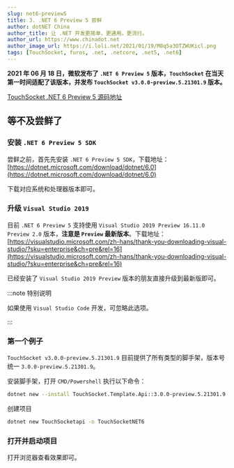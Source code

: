 ```yaml
---
slug: net6-preview5
title: 3. .NET 6 Preview 5 尝鲜
author: dotNET China
author_title: 让 .NET 开发更简单，更通用，更流行。
author_url: https://www.chinadot.net
author_image_url: https://i.loli.net/2021/01/19/M8q5a3OTZWUKicl.png
tags: [TouchSocket, furos, .net, .netcore, .net5, .net6]
---
```



**2021 年 06 月 18 日，微软发布了 `.NET 6 Preview 5` 版本，`TouchSocket` 在当天第一时间适配了该版本，并发布 `TouchSocket v3.0.0-preview.5.21301.9` 版本。**

[TouchSocket .NET 6 Preview 5 源码地址](https://gitee.com/rrqm_home/TouchSocket/tree/net6.0-preview5/)

## 等不及尝鲜了

### 安装 `.NET 6 Preview 5 SDK`

尝鲜之前，首先先安装 `.NET 6 Preview 5 SDK`，下载地址：[https://dotnet.microsoft.com/download/dotnet/6.0](https://dotnet.microsoft.com/download/dotnet/6.0)

下载对应系统和处理器版本即可。

### 升级 `Visual Studio 2019`

目前 `.NET 6 Preview 5` 支持使用 `Visual Studio 2019 Preview 16.11.0 Preview 2.0` 版本，**注意是 `Preview` 最新版本**。下载地址：[https://visualstudio.microsoft.com/zh-hans/thank-you-downloading-visual-studio/?sku=enterprise&ch=pre&rel=16](https://visualstudio.microsoft.com/zh-hans/thank-you-downloading-visual-studio/?sku=enterprise&ch=pre&rel=16)

已经安装了 `Visual Studio 2019 Preview` 版本的朋友直接升级到最新版即可。

:::note 特别说明

如果使用 `Visual Studio Code` 开发，可忽略此选项。

:::

### 第一个例子

`TouchSocket v3.0.0-preview.5.21301.9` 目前提供了所有类型的脚手架，版本号统一 `3.0.0-preview.5.21301.9`。

安装脚手架，打开 `CMD/Powershell` 执行以下命令：

```bash showLineNumbers 
dotnet new --install TouchSocket.Template.Api::3.0.0-preview.5.21301.9
```

创建项目

```bash showLineNumbers 
dotnet new TouchSocketapi -n TouchSocketNET6
```

### 打开并启动项目

打开浏览器查看效果即可。
